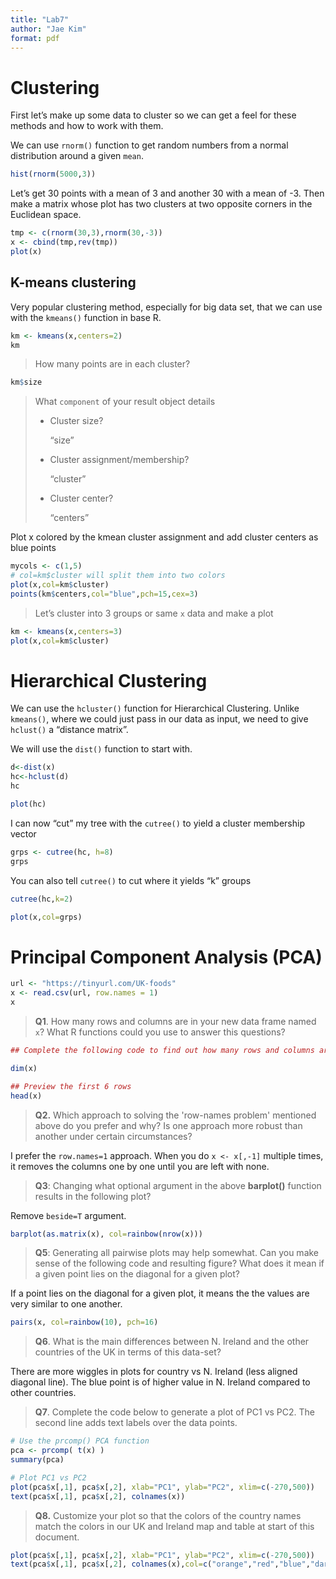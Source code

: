 ```yaml
---
title: "Lab7"
author: "Jae Kim"
format: pdf
---
```


# Clustering

First let's make up some data to cluster so we can get a feel for these methods and how to work with them.

We can use `rnorm()` function to get random numbers from a normal distribution around a given `mean`.

```r
hist(rnorm(5000,3))
```

Let's get 30 points with a mean of 3 and another 30 with a mean of -3. Then make a matrix whose plot has two clusters at two opposite corners in the Euclidean space.

```r
tmp <- c(rnorm(30,3),rnorm(30,-3))
x <- cbind(tmp,rev(tmp))
plot(x)
```

## K-means clustering

Very popular clustering method, especially for big data set, that we can use with the `kmeans()` function in base R.

```r
km <- kmeans(x,centers=2)
km
```

> How many points are in each cluster?

```r
km$size
```

> What `component` of your result object details
>
> -   Cluster size?
>
>     "size"
>
> -   Cluster assignment/membership?
>
>     "cluster"
>
> -   Cluster center?
>
>     "centers"

Plot x colored by the kmean cluster assignment and add cluster centers as blue points

```r
mycols <- c(1,5)
# col=km$cluster will split them into two colors
plot(x,col=km$cluster)
points(km$centers,col="blue",pch=15,cex=3)
```

> Let's cluster into 3 groups or same `x` data and make a plot

```r
km <- kmeans(x,centers=3)
plot(x,col=km$cluster)
```

# Hierarchical Clustering

We can use the `hcluster()` function for Hierarchical Clustering. Unlike `kmeans()`, where we could just pass in our data as input, we need to give `hclust()` a "distance matrix".

We will use the `dist()` function to start with.

```r
d<-dist(x)
hc<-hclust(d)
hc
```

```r
plot(hc)
```

I can now "cut" my tree with the `cutree()` to yield a cluster membership vector

```r
grps <- cutree(hc, h=8)
grps
```

You can also tell `cutree()` to cut where it yields "k" groups

```r
cutree(hc,k=2)
```

```r
plot(x,col=grps)
```

# Principal Component Analysis (PCA)

```r
url <- "https://tinyurl.com/UK-foods"
x <- read.csv(url, row.names = 1)
x
```

> **Q1**. How many rows and columns are in your new data frame named `x`? What R functions could you use to answer this questions?

```r
## Complete the following code to find out how many rows and columns are in x?

dim(x)
```

```r
## Preview the first 6 rows
head(x)
```

> **Q2.** Which approach to solving the \'row-names problem\' mentioned above do you prefer and why? Is one approach more robust than another under certain circumstances?

I prefer the `row.names=1` approach. When you do `x <- x[,-1]` multiple times, it removes the columns one by one until you are left with none.

> **Q3**: Changing what optional argument in the above **barplot()** function results in the following plot?

Remove `beside=T` argument.

```r
barplot(as.matrix(x), col=rainbow(nrow(x)))
```

> **Q5**: Generating all pairwise plots may help somewhat. Can you make sense of the following code and resulting figure? What does it mean if a given point lies on the diagonal for a given plot?

If a point lies on the diagonal for a given plot, it means the the values are very similar to one another.

```r
pairs(x, col=rainbow(10), pch=16)
```

> **Q6**. What is the main differences between N. Ireland and the other countries of the UK in terms of this data-set?

There are more wiggles in plots for country vs N. Ireland (less aligned diagonal line). The blue point is of higher value in N. Ireland compared to other countries.

> **Q7**. Complete the code below to generate a plot of PC1 vs PC2. The second line adds text labels over the data points.

```r
# Use the prcomp() PCA function 
pca <- prcomp( t(x) )
summary(pca)

# Plot PC1 vs PC2
plot(pca$x[,1], pca$x[,2], xlab="PC1", ylab="PC2", xlim=c(-270,500))
text(pca$x[,1], pca$x[,2], colnames(x))
```

> **Q8.** Customize your plot so that the colors of the country names match the colors in our UK and Ireland map and table at start of this document.

```r
plot(pca$x[,1], pca$x[,2], xlab="PC1", ylab="PC2", xlim=c(-270,500))
text(pca$x[,1], pca$x[,2], colnames(x),col=c("orange","red","blue","darkgreen"))
```
